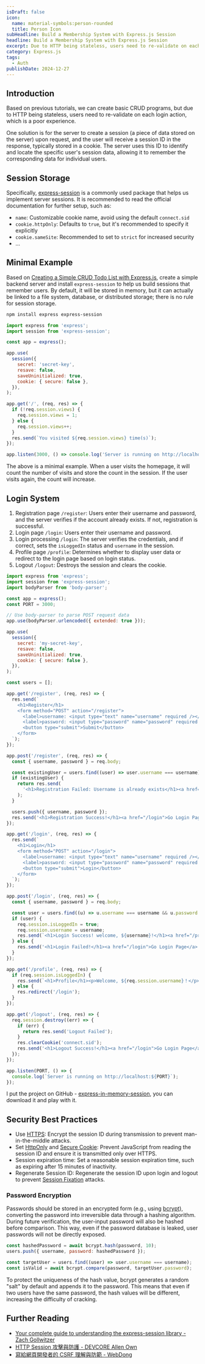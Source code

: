 ```yaml
---
isDraft: false
icon:
  name: material-symbols:person-rounded
  title: Person Icon
subHeadline: Build a Membership System with Express.js Session
headline: Build a Membership System with Express.js Session
excerpt: Due to HTTP being stateless, users need to re-validate on each login action. A solution is for the server to create a session upon request.
category: Express.js
tags:
  - Auth
publishDate: 2024-12-27
---
```


## Introduction

Based on previous tutorials, we can create basic CRUD programs, but due to HTTP being stateless, users need to re-validate on each login action, which is a poor experience.

One solution is for the server to create a session (a piece of data stored on the server) upon request, and the user will receive a session ID in the response, typically stored in a cookie. The server uses this ID to identify and locate the specific user's session data, allowing it to remember the corresponding data for individual users.

## Session Storage

Specifically, [express-session](https://www.npmjs.com/package/express-session) is a commonly used package that helps us implement server sessions. It is recommended to read the official documentation for further setup, such as:

- `name`: Customizable cookie name, avoid using the default `connect.sid`
- `cookie.httpOnly`: Defaults to `true`, but it's recommended to specify it explicitly
- `cookie.sameSite`: Recommended to set to `strict` for increased security
- ...

## Minimal Example

Based on [Creating a Simple CRUD Todo List with Express.js](https://www.webdong.dev/en/post/expressjs-basic-crud-todolist/), create a simple backend server and install `express-session` to help us build sessions that remember users. By default, it will be stored in memory, but it can actually be linked to a file system, database, or distributed storage; there is no rule for session storage.

```bash
npm install express express-session
```

```js title="index.js"
import express from 'express';
import session from 'express-session';

const app = express();

app.use(
  session({
    secret: 'secret-key',
    resave: false,
    saveUninitialized: true,
    cookie: { secure: false },
  }),
);

app.get('/', (req, res) => {
  if (!req.session.views) {
    req.session.views = 1;
  } else {
    req.session.views++;
  }
  res.send(`You visited ${req.session.views} time(s)`);
});

app.listen(3000, () => console.log('Server is running on http://localhost:3000'));
```

The above is a minimal example. When a user visits the homepage, it will count the number of visits and store the count in the session. If the user visits again, the count will increase.

## Login System

1. Registration page `/register`: Users enter their username and password, and the server verifies if the account already exists. If not, registration is successful.
2. Login page `/login`: Users enter their username and password.
3. Login processing `/login`: The server verifies the credentials, and if correct, sets the `isLoggedIn` status and `username` in the session.
4. Profile page `/profile`: Determines whether to display user data or redirect to the login page based on login status.
5. Logout `/logout`: Destroys the session and clears the cookie.

```js title="index.js"
import express from 'express';
import session from 'express-session';
import bodyParser from 'body-parser';

const app = express();
const PORT = 3000;

// Use body-parser to parse POST request data
app.use(bodyParser.urlencoded({ extended: true }));

app.use(
  session({
    secret: 'my-secret-key',
    resave: false,
    saveUninitialized: true,
    cookie: { secure: false },
  }),
);

const users = [];

app.get('/register', (req, res) => {
  res.send(`
    <h1>Register</h1>
    <form method="POST" action="/register">
      <label>username: <input type="text" name="username" required /></label><br/>
      <label>password: <input type="password" name="password" required /></label><br/>
      <button type="submit">Submit</button>
    </form>
  `);
});

app.post('/register', (req, res) => {
  const { username, password } = req.body;

  const existingUser = users.find((user) => user.username === username);
  if (existingUser) {
    return res.send(
      '<h1>Registration Failed: Username is already exists</h1><a href="/register">Go Registration page</a>',
    );
  }

  users.push({ username, password });
  res.send('<h1>Registration Success!</h1><a href="/login">Go Login Page</a>');
});

app.get('/login', (req, res) => {
  res.send(`
    <h1>Login</h1>
    <form method="POST" action="/login">
      <label>username: <input type="text" name="username" required /></label><br/>
      <label>password: <input type="password" name="password" required /></label><br/>
      <button type="submit">Login</button>
    </form>
  `);
});

app.post('/login', (req, res) => {
  const { username, password } = req.body;

  const user = users.find((u) => u.username === username && u.password === password);
  if (user) {
    req.session.isLoggedIn = true;
    req.session.username = username;
    res.send(`<h1>Login Success! welcome, ${username}!</h1><a href="/profile">Go Profile Page</a>`);
  } else {
    res.send('<h1>Login Failed!</h1><a href="/login">Go Login Page</a>');
  }
});

app.get('/profile', (req, res) => {
  if (req.session.isLoggedIn) {
    res.send(`<h1>Profile</h1><p>Welcome, ${req.session.username}！</p><a href="/logout">Logout</a>`);
  } else {
    res.redirect('/login');
  }
});

app.get('/logout', (req, res) => {
  req.session.destroy((err) => {
    if (err) {
      return res.send('Logout Failed');
    }
    res.clearCookie('connect.sid');
    res.send('<h1>Logout Success!</h1><a href="/login">Go Login Page</a>');
  });
});

app.listen(PORT, () => {
  console.log(`Server is running on http://localhost:${PORT}`);
});
```

I put the project on GitHub - [express-in-memory-session](https://github.com/riceball-tw/express-in-memory-session), you can download it and play with it.

## Security Best Practices

- Use [HTTPS](https://developer.mozilla.org/en-US/docs/Glossary/HTTPS): Encrypt the session ID during transmission to prevent man-in-the-middle attacks.
- Set [HttpOnly](https://owasp.org/www-community/HttpOnly) and [Secure Cookie](https://developer.mozilla.org/en-US/docs/Web/Security/Practical_implementation_guides/Cookies#secure): Prevent JavaScript from reading the session ID and ensure it is transmitted only over HTTPS.
- Session expiration time: Set a reasonable session expiration time, such as expiring after 15 minutes of inactivity.
- Regenerate Session ID: Regenerate the session ID upon login and logout to prevent [Session Fixation](https://owasp.org/www-community/attacks/Session_fixation) attacks.

### Password Encryption

Passwords should be stored in an encrypted form (e.g., using [bcrypt](https://www.npmjs.com/package/bcrypt)), converting the password into irreversible data through a hashing algorithm. During future verification, the user-input password will also be hashed before comparison. This way, even if the password database is leaked, user passwords will not be directly exposed.

```js title="Store"
const hashedPassword = await bcrypt.hash(password, 10);
users.push({ username, password: hashedPassword });
```

```js title="Verify"
const targetUser = users.find((user) => user.username === username);
const isValid = await bcrypt.compare(password, targetUser.password);
```

To protect the uniqueness of the hash value, bcrypt generates a random "salt" by default and appends it to the password. This means that even if two users have the same password, the hash values will be different, increasing the difficulty of cracking.

## Further Reading

- [Your complete guide to understanding the express-session library - Zach Gollwitzer](https://www.youtube.com/watch?app=desktop&v=J1qXK66k1y4)
- [HTTP Session 攻擊與防護 - DEVCORE Allen Own](https://devco.re/blog/2014/06/03/http-session-protection/)
- [寫給網頁開發者的 CSRF 理解與防範 - WebDong](https://www.webdong.dev/post/csrf-for-web-developer/)
